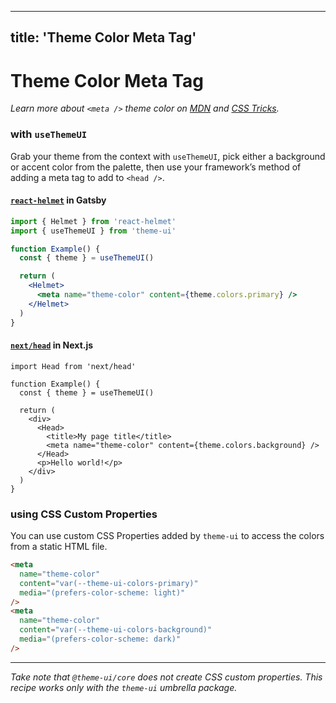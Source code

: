 
---
title: 'Theme Color Meta Tag'
---

# Theme Color Meta Tag

_Learn more about `<meta />` theme color on
[MDN](https://developer.mozilla.org/en-US/docs/Web/HTML/Element/meta/name/theme-color)
and [CSS Tricks](https://css-tricks.com/meta-theme-color-and-trickery/)._

### with `useThemeUI`

Grab your theme from the context with `useThemeUI`, pick either a background
or accent color from the palette, then use your framework’s method of adding
a meta tag to add to `<head />`.

#### **[`react-helmet`](https://github.com/nfl/react-helmet) in Gatsby**

```jsx
import { Helmet } from 'react-helmet'
import { useThemeUI } from 'theme-ui'

function Example() {
  const { theme } = useThemeUI()

  return (
    <Helmet>
      <meta name="theme-color" content={theme.colors.primary} />
    </Helmet>
  )
}
```

#### **[`next/head`](https://nextjs.org/docs/api-reference/next/head) in Next.js**

```tsx
import Head from 'next/head'

function Example() {
  const { theme } = useThemeUI()

  return (
    <div>
      <Head>
        <title>My page title</title>
        <meta name="theme-color" content={theme.colors.background} />
      </Head>
      <p>Hello world!</p>
    </div>
  )
}
```

### using CSS Custom Properties

You can use custom CSS Properties added by `theme-ui` to access the colors from
a static HTML file.

```html
<meta
  name="theme-color"
  content="var(--theme-ui-colors-primary)"
  media="(prefers-color-scheme: light)"
/>
<meta
  name="theme-color"
  content="var(--theme-ui-colors-background)"
  media="(prefers-color-scheme: dark)"
/>
```

---

_Take note that `@theme-ui/core` does not create CSS custom properties. This
recipe works only with the `theme-ui` umbrella package._